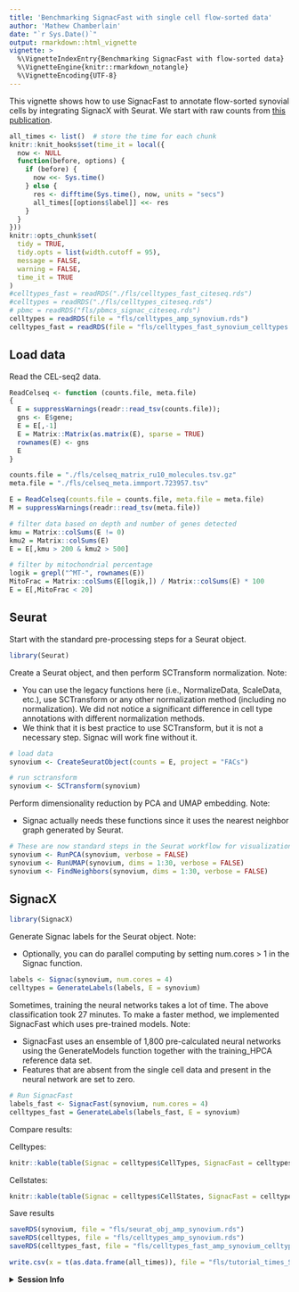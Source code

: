 ```yaml
---
title: 'Benchmarking SignacFast with single cell flow-sorted data'
author: 'Mathew Chamberlain'
date: "`r Sys.Date()`"
output: rmarkdown::html_vignette
vignette: >
  %\VignetteIndexEntry{Benchmarking SignacFast with flow-sorted data}
  %\VignetteEngine{knitr::rmarkdown_notangle}
  %\VignetteEncoding{UTF-8}
---
```


This vignette shows how to use SignacFast to annotate flow-sorted synovial cells by integrating SignacX with Seurat. We start with raw counts from [this publication](https://www.nature.com/articles/s41590-019-0378-1). 

```r
all_times <- list()  # store the time for each chunk
knitr::knit_hooks$set(time_it = local({
  now <- NULL
  function(before, options) {
    if (before) {
      now <<- Sys.time()
    } else {
      res <- difftime(Sys.time(), now, units = "secs")
      all_times[[options$label]] <<- res
    }
  }
}))
knitr::opts_chunk$set(
  tidy = TRUE,
  tidy.opts = list(width.cutoff = 95),
  message = FALSE,
  warning = FALSE,
  time_it = TRUE
)
#celltypes_fast = readRDS("./fls/celltypes_fast_citeseq.rds")
#celltypes = readRDS("./fls/celltypes_citeseq.rds")
# pbmc = readRDS("fls/pbmcs_signac_citeseq.rds")
celltypes = readRDS(file = "fls/celltypes_amp_synovium.rds")
celltypes_fast = readRDS(file = "fls/celltypes_fast_synovium_celltypes.rds")
```

## Load data

Read the CEL-seq2 data.

```r
ReadCelseq <- function (counts.file, meta.file)
{
  E = suppressWarnings(readr::read_tsv(counts.file));
  gns <- E$gene;
  E = E[,-1]
  E = Matrix::Matrix(as.matrix(E), sparse = TRUE)
  rownames(E) <- gns
  E
}

counts.file = "./fls/celseq_matrix_ru10_molecules.tsv.gz"
meta.file = "./fls/celseq_meta.immport.723957.tsv"

E = ReadCelseq(counts.file = counts.file, meta.file = meta.file)
M = suppressWarnings(readr::read_tsv(meta.file))

# filter data based on depth and number of genes detected
kmu = Matrix::colSums(E != 0)
kmu2 = Matrix::colSums(E)
E = E[,kmu > 200 & kmu2 > 500]

# filter by mitochondrial percentage
logik = grepl("^MT-", rownames(E))
MitoFrac = Matrix::colSums(E[logik,]) / Matrix::colSums(E) * 100
E = E[,MitoFrac < 20]
```

## Seurat 

Start with the standard pre-processing steps for a Seurat object.

```r
library(Seurat)
```

Create a Seurat object, and then perform SCTransform normalization. Note:

* You can use the legacy functions here (i.e., NormalizeData, ScaleData, etc.), use SCTransform or any other normalization method (including no normalization). We did not notice a significant difference in cell type annotations with different normalization methods.
* We think that it is best practice to use SCTransform, but it is not a necessary step. Signac will work fine without it.

```r
# load data
synovium <- CreateSeuratObject(counts = E, project = "FACs")

# run sctransform
synovium <- SCTransform(synovium)
```

Perform dimensionality reduction by PCA and UMAP embedding. Note:

* Signac actually needs these functions since it uses the nearest neighbor graph generated by Seurat.

```r
# These are now standard steps in the Seurat workflow for visualization and clustering
synovium <- RunPCA(synovium, verbose = FALSE)
synovium <- RunUMAP(synovium, dims = 1:30, verbose = FALSE)
synovium <- FindNeighbors(synovium, dims = 1:30, verbose = FALSE)
```

## SignacX

```r
library(SignacX)
```

Generate Signac labels for the Seurat object. Note:

* Optionally, you can do parallel computing by setting num.cores > 1 in the Signac function.

```r
labels <- Signac(synovium, num.cores = 4)
celltypes = GenerateLabels(labels, E = synovium)
```

Sometimes, training the neural networks takes a lot of time. The above classification took 27 minutes. To make a faster method, we implemented SignacFast which uses pre-trained models. Note:

* SignacFast uses an ensemble of 1,800 pre-calculated neural networks using the GenerateModels function together with the training_HPCA reference data set.
* Features that are absent from the single cell data and present in the neural network are set to zero.

```r
# Run SignacFast
labels_fast <- SignacFast(synovium, num.cores = 4)
celltypes_fast = GenerateLabels(labels_fast, E = synovium)
```

Compare results:

Celltypes:
```r
knitr::kable(table(Signac = celltypes$CellTypes, SignacFast = celltypes_fast$CellTypes), format = "html")
```

Cellstates:
```r
knitr::kable(table(Signac = celltypes$CellStates, SignacFast = celltypes_fast$CellStates), format = "html")
```

Save results
```r
saveRDS(synovium, file = "fls/seurat_obj_amp_synovium.rds")
saveRDS(celltypes, file = "fls/celltypes_amp_synovium.rds")
saveRDS(celltypes_fast, file = "fls/celltypes_fast_amp_synovium_celltypes.rds")
```

```r
write.csv(x = t(as.data.frame(all_times)), file = "fls/tutorial_times_SignacFast_AMP.csv")
```

<details>
  <summary>**Session Info**</summary>
```r
sessionInfo()
```
</details>
